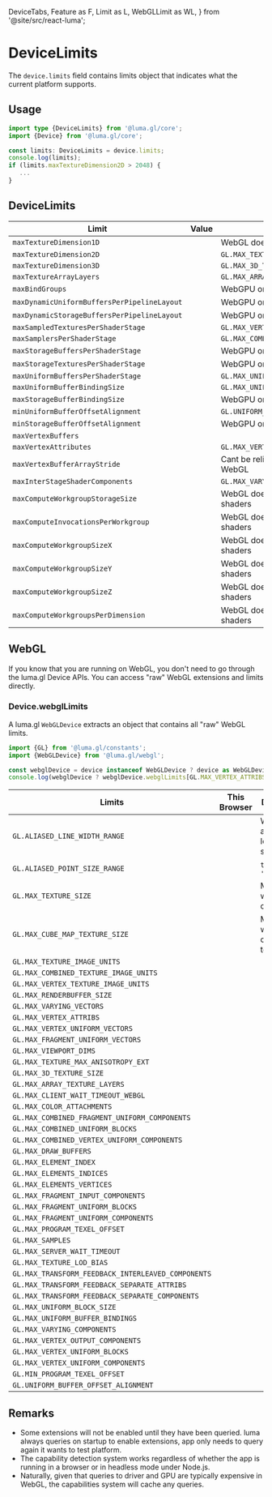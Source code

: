   DeviceTabs,
  Feature as F,
  Limit as L,
  WebGLLimit as WL,
} from '@site/src/react-luma';

# DeviceLimits

The `device.limits` field contains limits object that indicates what the current platform supports.

## Usage

```typescript
import type {DeviceLimits} from '@luma.gl/core';
import {Device} from '@luma.gl/core';

const limits: DeviceLimits = device.limits;
console.log(limits);
if (limits.maxTextureDimension2D > 2048) {
   ...
}
```

## DeviceLimits

<DeviceTabs />

| Limit                                       | Value                                               | Comments                               |
| ------------------------------------------- | --------------------------------------------------- | -------------------------------------- |
| `maxTextureDimension1D`                     | <L f="maxTextureDimension1D" />                     | WebGL does not support 1D textures     |
| `maxTextureDimension2D`                     | <L f="maxTextureDimension2D" />                     | `GL.MAX_TEXTURE_SIZE`                  |
| `maxTextureDimension3D`                     | <L f="maxTextureDimension3D" />                     | `GL.MAX_3D_TEXTURE_SIZE`               |
| `maxTextureArrayLayers`                     | <L f="maxTextureArrayLayers" />                     | `GL.MAX_ARRAY_TEXTURE_LAYERS`          |
| `maxBindGroups`                             | <L f="maxBindGroups" />                             | WebGPU only                            |
| `maxDynamicUniformBuffersPerPipelineLayout` | <L f="maxDynamicUniformBuffersPerPipelineLayout" /> | WebGPU only                            |
| `maxDynamicStorageBuffersPerPipelineLayout` | <L f="maxDynamicStorageBuffersPerPipelineLayout" /> | WebGPU only                            |
| `maxSampledTexturesPerShaderStage`          | <L f="maxSampledTexturesPerShaderStage" />          | `GL.MAX_VERTEX_TEXTURE_IMAGE_UNITS`    |
| `maxSamplersPerShaderStage`                 | <L f="maxSamplersPerShaderStage" />                 | `GL.MAX_COMBINED_TEXTURE_IMAGE_UNITS`  |
| `maxStorageBuffersPerShaderStage`           | <L f="maxStorageBuffersPerShaderStage" />           | WebGPU only                            |
| `maxStorageTexturesPerShaderStage`          | <L f="maxStorageTexturesPerShaderStage" />          | WebGPU only                            |
| `maxUniformBuffersPerShaderStage`           | <L f="maxUniformBuffersPerShaderStage" />           | `GL.MAX_UNIFORM_BUFFER_BINDINGS`       |
| `maxUniformBufferBindingSize`               | <L f="maxUniformBufferBindingSize" />               | `GL.MAX_UNIFORM_BLOCK_SIZE`            |
| `maxStorageBufferBindingSize`               | <L f="maxStorageBufferBindingSize" />               | WebGPU only                            |
| `minUniformBufferOffsetAlignment`           | <L f="minUniformBufferOffsetAlignment" />           | `GL.UNIFORM_BUFFER_OFFSET_ALIGNMENT`   |
| `minStorageBufferOffsetAlignment`           | <L f="minStorageBufferOffsetAlignment" />           | WebGPU only                            |
| `maxVertexBuffers`                          | <L f="maxVertexBuffers" />                          |                                        |
| `maxVertexAttributes`                       | <L f="maxVertexAttributes" />                       | `GL.MAX_VERTEX_ATTRIBS`                |
| `maxVertexBufferArrayStride`                | <L f="maxVertexBufferArrayStride" />                | Cant be reliably determined on WebGL   |
| `maxInterStageShaderComponents`             | <L f="maxInterStageShaderComponents" />             | `GL.MAX_VARYING_COMPONENTS`            |
| `maxComputeWorkgroupStorageSize`            | <L f="maxComputeWorkgroupStorageSize" />            | WebGL does not support compute shaders |
| `maxComputeInvocationsPerWorkgroup`         | <L f="maxComputeInvocationsPerWorkgroup" />         | WebGL does not support compute shaders |
| `maxComputeWorkgroupSizeX`                  | <L f="maxComputeWorkgroupSizeX" />                  | WebGL does not support compute shaders |
| `maxComputeWorkgroupSizeY`                  | <L f="maxComputeWorkgroupSizeY" />                  | WebGL does not support compute shaders |
| `maxComputeWorkgroupSizeZ`                  | <L f="maxComputeWorkgroupSizeZ" />                  | WebGL does not support compute shaders |
| `maxComputeWorkgroupsPerDimension`          | <L f="maxComputeWorkgroupsPerDimension" />          | WebGL does not support compute shaders |

## WebGL

If you know that you are running on WebGL, you don't need to go through
the luma.gl Device APIs. You can access "raw" WebGL extensions and limits directly.

### Device.webglLimits

A luma.gl `WebGLDevice` extracts an object that contains all "raw" WebGL limits.

```typescript
import {GL} from '@luma.gl/constants';
import {WebGLDevice} from '@luma.gl/webgl';

const webglDevice = device instanceof WebGLDevice ? device as WebGLDevice: null;
console.log(webglDevice ? webglDevice.webglLimits[GL.MAX_VERTEX_ATTRIBS]);
```

<DeviceTabs />

| Limits                                             | This <br/> Browser                                       | Description                          |
| -------------------------------------------------- | -------------------------------------------------------- | ------------------------------------ |
| `GL.ALIASED_LINE_WIDTH_RANGE`                      | <WL f="ALIASED_LINE_WIDTH_RANGE" />                      | Width !== 1 are no longer supported. |
| `GL.ALIASED_POINT_SIZE_RANGE`                      | <WL f="ALIASED_POINT_SIZE_RANGE" />                      | `topology`: `'point'`                |
| `GL.MAX_TEXTURE_SIZE`                              | <WL f="MAX_TEXTURE_SIZE" />                              | Max width/height of texture          |
| `GL.MAX_CUBE_MAP_TEXTURE_SIZE`                     | <WL f="MAX_CUBE_MAP_TEXTURE_SIZE" />                     | Max width/height of cube texture     |
| `GL.MAX_TEXTURE_IMAGE_UNITS`                       | <WL f="MAX_TEXTURE_IMAGE_UNITS" />                       |                                      |
| `GL.MAX_COMBINED_TEXTURE_IMAGE_UNITS`              | <WL f="MAX_COMBINED_TEXTURE_IMAGE_UNITS" />              |                                      |
| `GL.MAX_VERTEX_TEXTURE_IMAGE_UNITS`                | <WL f="MAX_VERTEX_TEXTURE_IMAGE_UNITS" />                |                                      |
| `GL.MAX_RENDERBUFFER_SIZE`                         | <WL f="MAX_RENDERBUFFER_SIZE" />                         |                                      |
| `GL.MAX_VARYING_VECTORS`                           | <WL f="MAX_VARYING_VECTORS" />                           |                                      |
| `GL.MAX_VERTEX_ATTRIBS`                            | <WL f="MAX_VERTEX_ATTRIBS" />                            |                                      |
| `GL.MAX_VERTEX_UNIFORM_VECTORS`                    | <WL f="MAX_VERTEX_UNIFORM_VECTORS" />                    |                                      |
| `GL.MAX_FRAGMENT_UNIFORM_VECTORS`                  | <WL f="MAX_FRAGMENT_UNIFORM_VECTORS" />                  |                                      |
| `GL.MAX_VIEWPORT_DIMS`                             | <WL f="MAX_VIEWPORT_DIMS" />                             |                                      |
| `GL.MAX_TEXTURE_MAX_ANISOTROPY_EXT`                | <WL f="MAX_TEXTURE_MAX_ANISOTROPY_EXT" />                |                                      |
| `GL.MAX_3D_TEXTURE_SIZE`                           | <WL f="MAX_3D_TEXTURE_SIZE" />                           |                                      |
| `GL.MAX_ARRAY_TEXTURE_LAYERS`                      | <WL f="MAX_ARRAY_TEXTURE_LAYERS" />                      |                                      |
| `GL.MAX_CLIENT_WAIT_TIMEOUT_WEBGL`                 | <WL f="MAX_CLIENT_WAIT_TIMEOUT_WEBGL" />                 |                                      |
| `GL.MAX_COLOR_ATTACHMENTS`                         | <WL f="MAX_COLOR_ATTACHMENTS" />                         |                                      |
| `GL.MAX_COMBINED_FRAGMENT_UNIFORM_COMPONENTS`      | <WL f="MAX_COMBINED_FRAGMENT_UNIFORM_COMPONENTS" />      |                                      |
| `GL.MAX_COMBINED_UNIFORM_BLOCKS`                   | <WL f="MAX_COMBINED_UNIFORM_BLOCKS" />                   |                                      |
| `GL.MAX_COMBINED_VERTEX_UNIFORM_COMPONENTS`        | <WL f="MAX_COMBINED_VERTEX_UNIFORM_COMPONENTS" />        |                                      |
| `GL.MAX_DRAW_BUFFERS`                              | <WL f="MAX_DRAW_BUFFERS" />                              |                                      |
| `GL.MAX_ELEMENT_INDEX`                             | <WL f="MAX_ELEMENT_INDEX" />                             |                                      |
| `GL.MAX_ELEMENTS_INDICES`                          | <WL f="MAX_ELEMENTS_INDICES" />                          |                                      |
| `GL.MAX_ELEMENTS_VERTICES`                         | <WL f="MAX_ELEMENTS_VERTICES" />                         |                                      |
| `GL.MAX_FRAGMENT_INPUT_COMPONENTS`                 | <WL f="MAX_FRAGMENT_INPUT_COMPONENTS" />                 |                                      |
| `GL.MAX_FRAGMENT_UNIFORM_BLOCKS`                   | <WL f="MAX_FRAGMENT_UNIFORM_BLOCKS" />                   |                                      |
| `GL.MAX_FRAGMENT_UNIFORM_COMPONENTS`               | <WL f="MAX_FRAGMENT_UNIFORM_COMPONENTS" />               |                                      |
| `GL.MAX_PROGRAM_TEXEL_OFFSET`                      | <WL f="MAX_PROGRAM_TEXEL_OFFSET" />                      |                                      |
| `GL.MAX_SAMPLES`                                   | <WL f="MAX_SAMPLES" />                                   |                                      |
| `GL.MAX_SERVER_WAIT_TIMEOUT`                       | <WL f="MAX_SERVER_WAIT_TIMEOUT" />                       |                                      |
| `GL.MAX_TEXTURE_LOD_BIAS`                          | <WL f="MAX_TEXTURE_LOD_BIAS" />                          |                                      |
| `GL.MAX_TRANSFORM_FEEDBACK_INTERLEAVED_COMPONENTS` | <WL f="MAX_TRANSFORM_FEEDBACK_INTERLEAVED_COMPONENTS" /> |                                      |
| `GL.MAX_TRANSFORM_FEEDBACK_SEPARATE_ATTRIBS`       | <WL f="MAX_TRANSFORM_FEEDBACK_SEPARATE_ATTRIBS" />       |                                      |
| `GL.MAX_TRANSFORM_FEEDBACK_SEPARATE_COMPONENTS`    | <WL f="MAX_TRANSFORM_FEEDBACK_SEPARATE_COMPONENTS" />    |                                      |
| `GL.MAX_UNIFORM_BLOCK_SIZE`                        | <WL f="MAX_UNIFORM_BLOCK_SIZE" />                        |                                      |
| `GL.MAX_UNIFORM_BUFFER_BINDINGS`                   | <WL f="MAX_UNIFORM_BUFFER_BINDINGS" />                   |                                      |
| `GL.MAX_VARYING_COMPONENTS`                        | <WL f="MAX_VARYING_COMPONENTS" />                        |                                      |
| `GL.MAX_VERTEX_OUTPUT_COMPONENTS`                  | <WL f="MAX_VERTEX_OUTPUT_COMPONENTS" />                  |                                      |
| `GL.MAX_VERTEX_UNIFORM_BLOCKS`                     | <WL f="MAX_VERTEX_UNIFORM_BLOCKS" />                     |                                      |
| `GL.MAX_VERTEX_UNIFORM_COMPONENTS`                 | <WL f="MAX_VERTEX_UNIFORM_COMPONENTS" />                 |                                      |
| `GL.MIN_PROGRAM_TEXEL_OFFSET`                      | <WL f="MIN_PROGRAM_TEXEL_OFFSET" />                      |                                      |
| `GL.UNIFORM_BUFFER_OFFSET_ALIGNMENT`               | <WL f="UNIFORM_BUFFER_OFFSET_ALIGNMENT" />               |                                      |

## Remarks

- Some extensions will not be enabled until they have been queried. luma always queries on startup to enable extensions, app only needs to query again it wants to test platform.
- The capability detection system works regardless of whether the app is running in a browser or in headless mode under Node.js.
- Naturally, given that queries to driver and GPU are typically expensive in WebGL, the capabilities system will cache any queries.

['ext_texture_filter_anisotropic']: https://developer.mozilla.org/en-US/docs/Web/API/EXT_texture_filter_anisotropic

